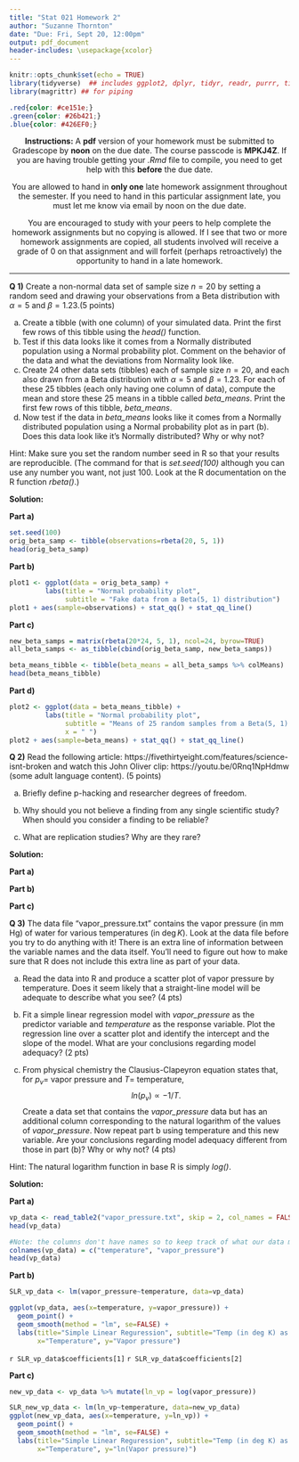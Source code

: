 ```yaml
---
title: "Stat 021 Homework 2"
author: "Suzanne Thornton"
date: "Due: Fri, Sept 20, 12:00pm"
output: pdf_document
header-includes: \usepackage{xcolor}
---
```



```r
knitr::opts_chunk$set(echo = TRUE)
library(tidyverse)  ## includes ggplot2, dplyr, tidyr, readr, purrr, tibble, stringr, forcats
library(magrittr) ## for piping 
```

```css
.red{color: #ce151e;}
.green{color: #26b421;}
.blue{color: #426EF0;}
```

<center>**Instructions:** A **pdf** version of your homework must be submitted to Gradescope by **noon** on the due date. The course passcode is **MPKJ4Z**. If you are having trouble getting your *.Rmd* file to compile, you need to get help with this  **before** the due date. 

You are allowed to hand in **only one** late homework assignment throughout the semester. If you need to hand in this particular assignment late, you must let me know via email by noon on the due date.

You are encouraged to study with your peers to help complete the homework assignments but no copying is allowed. If I see that two or more homework assignments are copied, all students involved will receive a grade of $0$ on that assignment and will forfeit (perhaps retroactively) the opportunity to hand in a late homework. </center> 

***

**Q 1)** Create a non-normal data set of sample size $n=20$ by setting a random seed and drawing your observations from a Beta distribution with $\alpha=5$ and $\beta=1.23$.(5 points)  

  a) Create a tibble (with one column) of your simulated data. Print the first few rows of this tibble using the *head()* function.
  b) Test if this data looks like it comes from a Normally distributed population using a Normal probability plot. Comment on the behavior of the data and what the deviations from Normality look like. 
  c) Create $24$ other data sets (tibbles) each of sample size $n=20$, and each also drawn from a Beta distribution with $\alpha=5$ and $\beta=1.23$. For each of these $25$ tibbles (each only having one column of data), compute the mean and store these $25$ means in a tibble called *beta_means*. Print the first few rows of this tibble, *beta_means*. 
  d) Now test if the data in *beta_means* looks like it comes from a Normally distributed population using a Normal probability plot as in part (b). Does this data look like it's Normally distributed? Why or why not? 


Hint: Make sure you set the random number seed in R so that your results are reproducible. (The command for that is *set.seed(100)* although you can use any number you want, not just $100$. Look at the R documentation on the R function *rbeta()*.) 


**Solution:** 

**Part a)** 
```r
set.seed(100)
orig_beta_samp <- tibble(observations=rbeta(20, 5, 1))
head(orig_beta_samp)
```

**Part b)** 
\textcolor{red}{Since we are plotting the quantiles of a sample drawn from a Beta distribution we would not expect to see points that align well with the QQ-line. Both the minimum and maximum values of our sample are smaller than we'd expect to see them be if the population was Normally distributed. In fact, most of the sample quantiles lie *below* the QQ-line indicating that our sample comes from a population that is less dispersed than a Normal population (so we have lighter-than-Gaussian tails on both sides of the population).}

```r
plot1 <- ggplot(data = orig_beta_samp) +
         labs(title = "Normal probability plot", 
              subtitle = "Fake data from a Beta(5, 1) distribution")  
plot1 + aes(sample=observations) + stat_qq() + stat_qq_line() 
```

**Part c)** 
```r
new_beta_samps = matrix(rbeta(20*24, 5, 1), ncol=24, byrow=TRUE)
all_beta_samps <- as_tibble(cbind(orig_beta_samp, new_beta_samps))

beta_means_tibble <- tibble(beta_means = all_beta_samps %>% colMeans)
head(beta_means_tibble)
```


**Part d)** 
```r
plot2 <- ggplot(data = beta_means_tibble) +
         labs(title = "Normal probability plot", 
              subtitle = "Means of 25 random samples from a Beta(5, 1) distribution",
              x = " ")  
plot2 + aes(sample=beta_means) + stat_qq() + stat_qq_line() 
```

\textcolor{red}{When comparing this plot to the plot from part (b), we see more points fitting closer to the diagonal line now than we did before. The main thing to note here is that we have illustrated the **central limit theorem** and shown that the *mean* of non-Normal data can itself be normally distributed.}  


**Q 2)** Read the following article: https://fivethirtyeight.com/features/science-isnt-broken and watch this John Oliver clip: https://youtu.be/0Rnq1NpHdmw (some adult language content). (5 points)

  a) Briefly define p-hacking and researcher degrees of freedom.


  b) Why should you not believe a finding from any single scientific study? When should you consider a finding to be reliable?


  c) What are replication studies? Why are they rare? 
  
  
  **Solution:**
  
 **Part a)** \textcolor{red}{For full credit your answer must include an explanation of p-hacking that highlights that p-values cannot tell you if your hypothesis is right or wrong. Instead, they give you a sense of how rare (or surprising) your data are. For an explanation of researcher degrees of freedom, you need to mention that these are all the little (and big) decisions that scientists make before, during, and after their experiment (you could also perhaps reference the connection the the twitter comic that I shared in class the other day by Kareem Carr.)}
 

**Part b)** \textcolor{red}{For full credit you need to mention something about how there are so many different ways to analyse even one data set and all of these distinct methods can differ still depending on the biases (latent or overt) of the individual(s) doing the analysis. Not to mention, we are continuously updating old data with new data. You can trust results if there have been many related studies and most of them found strong evidence of the same type of relationship.} 


**Part c)** \textcolor{red}{Results that aren't "statistically significant" aren't generally publishable and it's harder to get funding for research unless you're getting "new" and "different" findings.}  


**Q 3)** The data file "vapor_pressure.txt" contains the vapor pressure (in mm Hg) of water for various temperatures (in $\deg K$). Look at the data file before you try to do anything with it! There is an extra line of information between the variable names and the data itself. You'll need to figure out how to make sure that R does not include this extra line as part of your data.


  a) Read the data into R and produce a scatter plot of vapor pressure by temperature. Does it seem likely that a straight-line model will be adequate to describe what you see? (4 pts)

  b) Fit a simple linear regression model with *vapor_pressure* as the predictor variable and *temperature* as the response variable. Plot the regression line over a scatter plot and identify the intercept and the slope of the model. What are your conclusions regarding model adequacy? (2 pts)


  c) From physical chemistry the Clausius-Clapeyron equation states that, for $p_v=$ vapor pressure and $T=$ temperature, 
$$ ln(p_v) \propto -1/T.$$
Create a data set that contains the *vapor_pressure* data but has an additional column corresponding to the natural logarithm of the values of *vapor_pressure*. Now repeat part b using temperature and this new variable. Are your conclusions regarding model adequacy different from those in part (b)? Why or why not? (4 pts) 

Hint: The natural logarithm function in base R is simply *log()*.


**Solution:**

**Part a)**
\textcolor{red}{In the scatter plot below, it is clear that there is some non-linear relationship between the predictor and response variables, the relationship looks more curved than linear so it doesn't look like a linear model will be a good fit here.}

```r
vp_data <- read_table2("vapor_pressure.txt", skip = 2, col_names = FALSE)
head(vp_data)

#Note: the columns don't have names so to keep track of what our data measures, we will create names for the columns
colnames(vp_data) = c("temperature", "vapor_pressure")
head(vp_data)
```



**Part b)**

```r
SLR_vp_data <- lm(vapor_pressure~temperature, data=vp_data)

ggplot(vp_data, aes(x=temperature, y=vapor_pressure)) +
  geom_point() +
  geom_smooth(method = "lm", se=FALSE) +
  labs(title="Simple Linear Reguression", subtitle="Temp (in deg K) as a predictor of vapor pressure (in mm Hg)",
       x="Temperature", y="Vapor pressure")
```

\textcolor{red}{The intercept of this regression line is} `r SLR_vp_data$coefficients[1]` \textcolor{red}{and the slope is} `r SLR_vp_data$coefficients[2]`\textcolor{red}{. This doesn't seem to be a good enough model for the data however, since we can tell that there is more information about the relationship that we are not capturing with a line.}


**Part c)**

\textcolor{red}{A linear model fits the transformed data much better. This is because (as mentioned in the problem), there is a well-known non-linear relationship between temperature and vapor pressure. The $\propto$ symbol just means that the terms on the LHS and RHS differ only by a constant multiplied by either of the terms. So the natural logarithm of the vapor pressure is linearly related to the inverse of the temperature (in deg K). For full credit you must note that there is a known non-linear relationship between the two variables but we can use a *linear* regression model to describe the relationship between some *transformations* of the variables.} 

```r
new_vp_data <- vp_data %>% mutate(ln_vp = log(vapor_pressure))

SLR_new_vp_data <- lm(ln_vp~temperature, data=new_vp_data)
ggplot(new_vp_data, aes(x=temperature, y=ln_vp)) +
  geom_point() +
  geom_smooth(method = "lm", se=FALSE) +
  labs(title="Simple Linear Reguression", subtitle="Temp (in deg K) as a predictor of vapor pressure (in mm Hg and transformed by the natural log)",
       x="Temperature", y="ln(Vapor pressure)")
```

